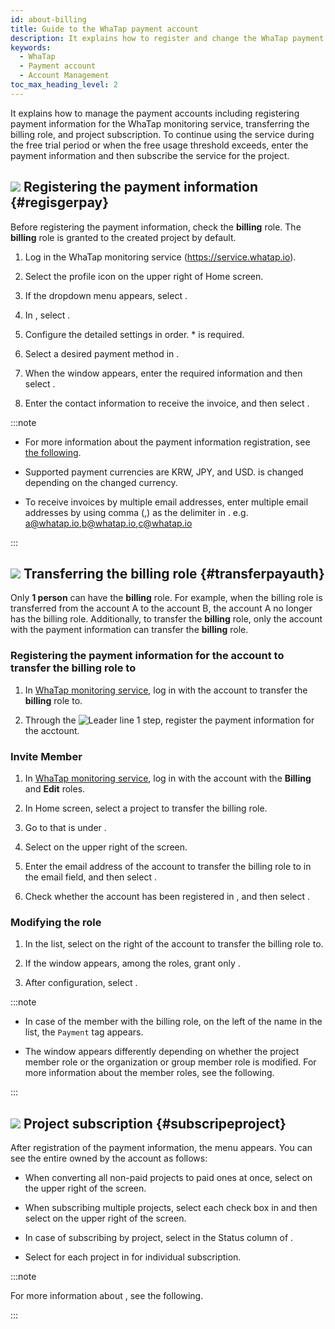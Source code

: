 ```yaml
---
id: about-billing
title: Guide to the WhaTap payment account
description: It explains how to register and change the WhaTap payment account.
keywords:
  - WhaTap
  - Payment account
  - Account Management
toc_max_heading_level: 2
---
```


It explains how to manage the payment accounts including registering payment information for the WhaTap monitoring service, transferring the billing role, and project subscription. To continue using the service during the free trial period or when the free usage threshold exceeds, enter the payment information and then subscribe the service for the project. 

## ![](/img/number-01.png) Registering the payment information {#regisgerpay}

Before registering the payment information, check the **billing** role. The **billing** role is granted to the created project by default.

1. Log in the WhaTap monitoring service (https://service.whatap.io). 

2. Select the profile icon on the upper right of Home screen.

3. If the dropdown menu appears, select <Cmdname sid="my_usage" className="uitext" />.

   <ImgLang img='billing-select-my-usage.png' desc='Usage' />

4. In <Cmdname sid="payment_information" className="uitext" />, select <Cmdname sid="register_billing_info" className="uitext" />.

5. Configure the detailed settings in order. <span class="vslow">\*</span> is required.

6. Select a desired payment method in <Cmdname sid="payment_method" className="uitext" />.

7. When the <Cmdname sid="register_billing_info" className="uitext" /> window appears, enter the required information and then select <Cmdname sid="apply" className="uitext" />.

8. Enter the contact information to receive the invoice, and then select <Cmdname sid="save" className="uitext" />.

:::note 

- For more information about the payment information registration, see [the following](/management/billing).

- Supported payment currencies are <UI>KRW</UI>, <UI>JPY</UI>, and <UI>USD</UI>. <Cmdname sid="payment_method" className="uitext" /> is changed depending on the changed currency.

- To receive invoices by multiple email addresses, enter multiple email addresses by using comma (,) as the delimiter in <Cmdname sid="invoice_cc" className="uitext" />. e.g. a@whatap.io,b@whatap.io,c@whatap.io

  <ImgLang img='best-p/about-billing-member-recipient.png' desc='Bill recipient setting' />

:::

## ![](/img/number-02.png) Transferring the billing role {#transferpayauth}

Only **1 person** can have the **billing** role. For example, when the billing role is transferred from the account A to the account B, the account A no longer has the billing role. Additionally, to transfer the **billing** role, only the account with the payment information can transfer the **billing** role.

### Registering the payment information for the account to transfer the billing role to

1. In [WhaTap monitoring service](https://service.whatap.io), log in with the account to transfer the **billing** role to.

2. Through the ![Leader line 1](/img/number-01.png) step, register the payment information for the acctount.

### Invite Member

1. In [WhaTap monitoring service](https://service.whatap.io), log in with the account with the **Billing** and **Edit** roles.

2. In Home screen, select a project to transfer the billing role. 

3. Go to <Cmdname sid="project_member" className="uitext" /> that is under <Cmdname sid="management" className="uitext" />.

4. Select <Cmdname sid="invite_member" className="uitext" /> on the upper right of the screen.

5. Enter the email address of the account to transfer the billing role to in the email field, and then select <Cmdname sid="add" className="uitext" />.

6. Check whether the account has been registered in <Cmdname sid="member_invite_list" className="uitext" replace=" ({length})" />, and then select <Cmdname sid="complete" className="uitext" />.

### Modifying the role

<ImgLang img='best-p/about-billing-member-role.png' desc='Edit Role' />

1. In the <Cmdname sid="project_member" className="uitext" /> list, select <LinkImage img="char-a.svg" desc="Leader line a" /> <LinkImage img="ico-edit.svg" desc="Edit icon" /> on the right of the account to transfer the billing role to.

2. If the <Cmdname sid="edit_member_role" className="uitext" /> window appears, among the roles, grant only <LinkImage img="char-b.svg" desc="Leader line b" /> <Cmdname sid="billing" className="uitext" />.

3. After configuration, select <LinkImage img="char-c.svg" desc="Leader line c" /> <Cmdname sid="apply" className="uitext" />.

:::note

- In case of the member with the billing role, on the left of the name in the <Cmdname sid="project_member" className="uitext" /> list, the <code class='pay'>Payment</code> tag appears. 

- The <Cmdname sid="edit_member_role" className="uitext" /> window appears differently depending on whether the project member role or the organization or group member role is modified. For more information about the member roles, see <Link to="/project/project-structure#project-auth">the following</Link>.

:::

## ![](/img/number-03.png) Project subscription {#subscripeproject}

After registration of the payment information, the <Cmdname sid="side_projectSubscription" className="uitext" /> menu appears. You can see the entire <Cmdname sid="project_list" className="uitext" /> owned by the account as follows: 

<ImgLang img='best-p/about-billing-subscription.png' desc='Project Subscription' />

- When converting all non-paid projects to paid ones at once, select <Cmdname sid="BTN06013" className="uitext" /> on the upper right of the screen.

- When subscribing multiple projects, select each check box in <Cmdname sid="project_list" className="uitext" /> and then select <Cmdname sid="BTN06013" className="uitext" /> on the upper right of the screen.

- In case of subscribing by project, select <Cmdname sid="subscribe" className="uitext" /> in the Status column of <Cmdname sid="project_list" className="uitext" />.

- Select <Cmdname sid="subscribe" className="uitext" /> for each project in <Cmdname sid="project_list" className="uitext" /> for individual subscription.

:::note

For more information about <Cmdname sid="side_projectSubscription" className="uitext" />, see <Link to="management/billing#project-subscription">the following</Link>.

:::
